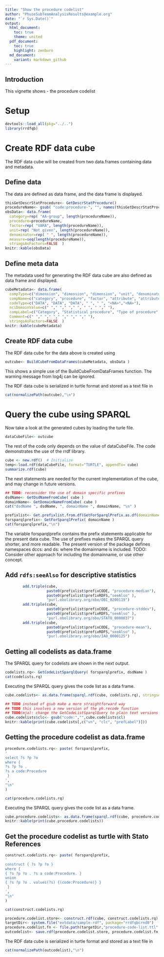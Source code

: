 ```yaml
---
title: "Show the procedure codelist"
author: "PhuseSubTeamAnalysisResults@example.org"
date: "`r Sys.Date()`"
output:
  html_document:
    toc: true
    theme: united
  pdf_document:
    toc: true
    highlight: zenburn
  md_document:
    variant: markdown_github
---
```


## Introduction
This vignette shows
- the procedure codelist

# Setup

```r
devtools::load_all(pkg="../..")
library(rrdfqb)
```

# Create RDF data cube
The RDF data cube will be created from two data.frames containing data and metadata.

## Define data
The data are defined as data frame, and the data frame is displayed.
```r
thisGetDescrStatProcedure<- GetDescrStatProcedure()
procedureName<- gsub( "code:procedure-", "", names(thisGetDescrStatProcedure))
obsData<- data.frame(
  category=rep( "AA-group", length(procedureName)),
  procedure=procedureName,
  factor=rep( "VARA", length(procedureName)),
  unit=rep( "Not given", length(procedureName)),
  denominator=rep( " ", length(procedureName)),
  measure=seq(length(procedureName)),
  stringsAsFactors=FALSE  )
knitr::kable(obsData)
```

## Define meta data
The metadata used for generating the RDF data cube are also defined as data frame and displayed.
```r
cubeMetadata<- data.frame(
  compType=c("dimension", "dimension", "dimension", "unit", "denominator", "measure", "metadata"),
  compName=c("category", "procedure", "factor", "attribute", "attribute", "measure", "domainName"),
  codeType=c("DATA", "DATA", "DATA", " ", " ", "<NA>","<NA>"),
  nciDomainValue=c(" "," "," "," ", " ", " "," "),
  compLabel=c("Category", "Statistical procedure", "Type of procedure", "Result", "Unit", "Denominator", "EXAMPLE"),
  Comment=c(" "," "," "," "," "," "," "),
  stringsAsFactors=FALSE  )
knitr::kable(cubeMetadata)
```

## Create RDF data cube

The RDF data cube for the data above is created using
```r
outcube<- BuildCubeFromDataFrames(cubeMetadata, obsData )
```
This shows a simple use of the BuildCubeFromDataFrames function. 
The warning message from log4j can be ignored.

The RDF data cube is serialized in turtle format and stored as a text file in
```r
cat(normalizePath(outcube),"\n")
```

# Query the cube using SPARQL

Now take a look at the generated cubes by loading the turle file.

```r
dataCubeFile<- outcube
```

The rest of the code only depends on the value of dataCubeFile.
The code demonstrates the use of the rrdf library.

```r
cube <- new.rdf()  # Initialize
temp<-load.rdf(dataCubeFile, format="TURTLE", appendTo= cube)
summarize.rdf(cube)
```

The next statements are needed for the current implementation of the cube, and may change in future versions.
```r
## TODO: reconsider the use of domain specific prefixes
dsdName<- GetDsdNameFromCube( cube )
domainName<- GetDomainNameFromCube( cube )
cat("dsdName ", dsdName, ", domainName ", domainName, "\n" )

prefixlist<- Get.prefixlist.from.df(GetForSparqlPrefix.as.df(domainName=domainName))
forsparqlprefix<- GetForSparqlPrefix( domainName )
cat(forsparqlprefix,"\n")
```

The variable forsparqlprefix contains the prefix statements applicable
for the present data cube. The use of prefixes makes the SPARQL query
shorter, and more readable. The present version of the package defines
namespaces dccs: and ds: where the domainname is included.
TODO: Consider other approach for including the domainname, or use other concept.

## Add `rdfs:seeAlso` for descriptive statistics

```r
        add.triple(cube,
                   paste0(prefixlist$prefixCODE, "procedure-median"),
                   paste0(prefixlist$prefixRDFS,"seeAlso" ),
                   "purl.obolibrary.org/obo/OBI_0200119")
        add.triple(cube,
                   paste0(prefixlist$prefixCODE, "procedure-stddev"),
                   paste0(prefixlist$prefixRDFS,"seeAlso" ),
                   "purl.obolibrary.org/obo/STATO_0000037")
        add.triple(cube,
                   paste0(prefixlist$prefixCODE, "procedure-mean"),
                   paste0(prefixlist$prefixRDFS,"seeAlso" ),
                   "purl.obolibrary.org/obo/IAO_0000125")
```


## Getting all codelists as data.frame

The SPARQL query for codelists are shown in the next output.
```r
codelists.rq<- GetCodeListSparqlQuery( forsparqlprefix, dsdName )
cat(codelists.rq)
```

Executing the SPARQL query gives the code list as a data frame.
```r
cube.codelists<- as.data.frame(sparql.rdf(cube, codelists.rq), stringsAsFactors=FALSE)

## TODO instead of gsub make a more straightforward way
## TODO this involves a new version of the ph.recode function
## TODO(mja): change the GetCodeListSparqlQuery to plain text versions of the clc also
cube.codelists$clc<- gsub("code:","",cube.codelists$cl)
knitr::kable(print(cube.codelists[,c("vn", "clc", "prefLabel")]))

```

## Getting the procedure codelist as data.frame

```r
procedure.codelists.rq<- paste( forsparqlprefix,
'
select ?s ?p ?o
where { 
?s ?p ?o .
?s a code:Procedure
 }    
',
"\n"
)

cat(procedure.codelists.rq)
```

Executing the SPARQL query gives the code list as a data frame.
```r
cube.procedure.codelists<- as.data.frame(sparql.rdf(cube, procedure.codelists.rq), stringsAsFactors=FALSE)
knitr::kable(print(cube.procedure.codelists))

```

## Get the procedure codelist as turtle with Stato References

```r
construct.codelists.rq<- paste( forsparqlprefix,
'
construct { ?s ?p ?o } 
where { 
{ ?s ?p ?o . ?s a code:Procedure. }
union
{ ?s ?p ?o . values(?s) {(code:Procedure)} }
 } 
',
"\n"
)

cat(construct.codelists.rq)
```

```r
procedure.codelist.store<- construct.rdf(cube, construct.codelists.rq)
targetDir<- system.file("extdata/sample-rdf", package="rrdfqbcrnd0")
procedure.codelist.fn <- file.path(targetDir,"procedure-code-list.ttl" ) # Full path to file
outcodelist<- save.rdf(procedure.codelist.store, procedure.codelist.fn, format="TURTLE")
```

The RDF data cube is serialized in turtle format and stored as a text file in
```r
cat(normalizePath(outcodelist),"\n")
```
